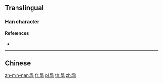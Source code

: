 {{character info/new}}
==Translingual==

===Han character===
{{Han char|rn=64|rad=手|as=12|sn=16|four=|canj=FKQ|ids=⿱敝手}}

====References====
* {{Han ref|kx=0453.210|dkj=12677|dj=0803.040|hdz=31940.040|uh=6486|ud=25734}}

----

==Chinese==
{{zh-see|撇|v}}

[[zh-min-nan:撆]]
[[fr:撆]]
[[pl:撆]]
[[th:撆]]
[[zh:撆]]